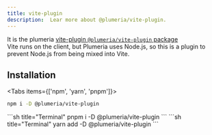 ```yaml
---
title: vite-plugin
description:  Lear more about @plumeria/vite-plugin.
---
```


It is the plumeria [vite-plugin `@plumeria/vite-plugin` package](https://www.npmjs.com/package/@plumeria/vite-plugin)  
Vite runs on the client, but Plumeria uses Node.js, so this is a plugin to prevent Node.js from being mixed into Vite.

## Installation
<Tabs items={['npm',  'yarn', 'pnpm']}>
<Tab>
```sh title="Terminal"
npm i -D @plumeria/vite-plugin
```
</Tab>
<Tab>
```sh title="Terminal"
pnpm i -D @plumeria/vite-plugin
```
</Tab>
<Tab>
```sh title="Terminal"
yarn add -D @plumeria/vite-plugin
```
</Tab>
</Tabs>

<Cards>
  <Card title="See more about Installation vite-plugin-plugin" href="/docs/getting-started/installation#vite-plugin-nodejs-build-externalization" />
</Cards>